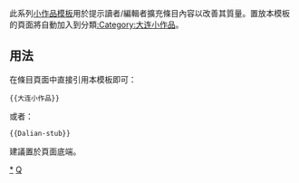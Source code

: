 <includeonly></includeonly><noinclude>{{template doc page viewed directly}}</noinclude>

此系列[[:Category:小作品模板|小作品模板]]用於提示讀者/編輯者擴充條目內容以改善其質量。置放本模板的頁面將自動加入到分類[[:Category:大连小作品]]。

== 用法 ==
在條目頁面中直接引用本模板即可：
<pre>{{大连小作品}}
</pre>
或者：
<pre>{{Dalian-stub}}
</pre>
建議置於頁面底端。

<includeonly>
[[Category:大连小作品|*]]
[[Category:中國地理小作品模板|Q]]
</includeonly>